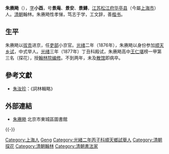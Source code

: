 '''朱赓飏'''（{{bd|1848年||1879年||Zhu朱}}），[[表字|字]]'''小酉'''，号'''景庵'''、'''景安'''、'''景鱄'''，[[江苏|江苏]][[松江府|松江府]][[华亭县|华亭县]]（今屬[[上海市|上海市]]）人。[[清朝|清朝]]翰林。朱赓飏性孝悌，笃志于学，工文辞，善[[楷书|楷书]]。

== 生平 ==
朱赓飏以[[拔贡|拔贡]]进京，任[[吏部|吏部]]小京官。[[光绪|光绪]]二年（1876年），朱赓飏以身份参加[[顺天|顺天]][[乡试|乡试]]，中式举人。[[光绪|光绪]]三年（1877年）丁丑科殿试，朱赓飏高中[[王仁堪|王仁堪]]榜一甲第三名（探花），授[[翰林院|翰林院]][[编修|编修]]。不到两年，未及[[散馆|散馆]]即病卒。

== 參考文獻 ==
{{Reflist}}
* [[朱汝珍|朱汝珍]]：《詞林輯略》

== 外部連結 ==
* [http://www.bjdclib.com/subdb/exam/examperson/200910/t20091009_27753.html 朱赓飏] {{Wayback|url=http://www.bjdclib.com/subdb/exam/examperson/200910/t20091009_27753.html |date=20190822124449 }} 北京市東城區圖書館

{{-}}
{{光緒三年丁丑科殿試金榜}}

{{Authority control}}
{{DEFAULTSORT:Zhu朱}}
[[Category:上海人|Category:上海人]]
[[Category:朱姓|Geng]]
[[Category:光緒二年丙子科順天鄉試舉人|Category:光緒二年丙子科順天鄉試舉人]]
[[Category:清朝探花|Category:清朝探花]]
[[Category:清朝翰林|Category:清朝翰林]]
[[Category:清朝書法家|Category:清朝書法家]]
{{清朝人物小作品}}